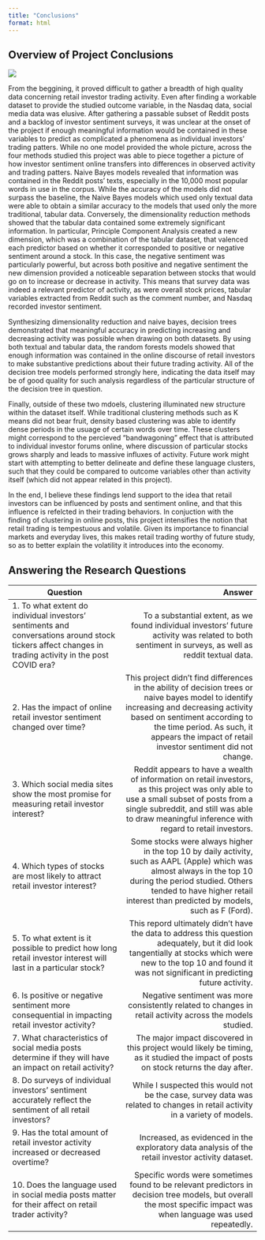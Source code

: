 ```yaml
---
title: "Conclusions"
format: html
---
```




## Overview of Project Conclusions

![](../images/conclusions.png)

From the beggining, it proved difficult to gather a breadth of high quality data concerning retail investor trading activity. Even after finding a workable dataset to provide the studied outcome variable, in the Nasdaq data, social media data was elusive. After gathering a passable subset of Reddit posts and a backlog of investor sentiment surveys, it was unclear at the onset of the project if enough meaningful information would be contained in these variables to predict as complicated a phenomena as individual investors' trading patters. While no one model provided the whole picture, across the four methods studied this project was able to piece together a picture of how investor sentiment online transfers into differences in observed activity and trading patters. Naive Bayes models revealed that information was contained in the Reddit posts' texts, especially in the 10,000 most popular words in use in the corpus. While the accuracy of the models did not surpass the baseline, the Naive Bayes models which used only textual data were able to obtain a similar accuracy to the models that used only the more traditional, tabular data. Conversely, the dimensionality reduction methods showed that the tabular data contained some extremely significant information. In particular, Principle Component Analysis created a new dimension, which was a combination of the tabular dataset, that valenced each predictor based on whether it corresponded to positive or negative sentiment around a stock. In this case, the negative sentiment was particularly powerful, but across both positive and negative sentiment the new dimension provided a noticeable separation between stocks that would go on to increase or decrease in activity. This means that survey data was indeed a relevant predictor of activity, as were overall stock prices, tabular variables extracted from Reddit such as the comment number, and Nasdaq recorded investor sentiment.

Synthesizing dimensionality reduction and naive bayes, decision trees demonstrated that meaningful accuracy in predicting increasing and decreasing activity was possible when drawing on both datasets. By using both textual and tabular data, the random forests models showed that enough information was contained in the online discourse of retail investors to make substantive predictions about their future trading activity. All of the decision tree models performed strongly here, indicating the data itself may be of good quality for such analysis regardless of the particular structure of the decision tree in question.

Finally, outside of these two mdoels, clustering illuminated new structure within the dataset itself. While traditional clustering methods such as K means did not bear fruit, density based clustering was able to identify dense periods in the usuage of certain words over time. These clusters might correspond to the percieved "bandwagoning" effect that is attributed to individual investor forums online, where discussion of particular stocks grows sharply and leads to massive influxes of activity. Future work might start with attempting to better delineate and define these language clusters, such that they could be compared to outcome variables other than activity itself (which did not appear related in this project).

In the end, I believe these findings lend support to the idea that retail investors can be influenced by posts and sentiment online, and that this influence is refelcted in their trading behaviors. In conjuction with the finding of clustering in online posts, this project intensifies the notion that retail trading is tempestuous and volatile. Given its importance to financial markets and everyday lives, this makes retail trading worthy of future study, so as to better explain the volatility it introduces into the economy.


## Answering the Research Questions

Question | Answer
-----|-----:
1. To what extent do individual investors’ sentiments and conversations around stock tickers affect changes in trading activity in the post COVID era? | To a substantial extent, as we found individual investors' future activity was related to both sentiment in surveys, as well as reddit textual data. 
2. Has the impact of online retail investor sentiment changed over time? | This project didn't find differences in the ability of decision trees or naive bayes model to identify increasing and decreasing activity based on sentiment according to the time period. As such, it appears the impact of retail investor sentiment did not change.
3. Which social media sites show the most promise for measuring retail investor interest? | Reddit appears to have a wealth of information on retail investors, as this project was only able to use a small subset of posts from a single subreddit, and still was able to draw meaningful inference with regard to retail investors.
4. Which types of stocks are most likely to attract retail investor interest?  | Some stocks were always higher in the top 10 by daily activity, such as AAPL (Apple) which was almost always in the top 10 during the period studied. Others tended to have higher retail interest than predicted by models, such as F (Ford).
5. To what extent is it possible to predict how long retail investor interest will last in a particular stock? | This repord ultimately didn't have the data to address this question adequately, but it did look tangentially at stocks which were new to the top 10 and found it was not significant in predicting future activity.
6. Is positive or negative sentiment more consequential in impacting retail investor activity? | Negative sentiment was more consistently related to changes in retail activity across the models studied.
7. What characteristics of social media posts determine if they will have an impact on retail activity? | The major impact discovered in this project would likely be timing, as it studied the impact of posts on stock returns the day after.
8. Do surveys of individual investors' sentiment accurately reflect the sentiment of all retail investors? | While I suspected this would not be the case, survey data was related to changes in retail activity in a variety of models.
9. Has the total amount of retail investor activity increased or decreased overtime? | Increased, as evidenced in the exploratory data analysis of the retail investor activity dataset.
10. Does the language used in social media posts matter for their affect on retail trader activity? | Specific words were sometimes found to be relevant predictors in decision tree models, but overall the most specific impact was when language was used repeatedly. 
